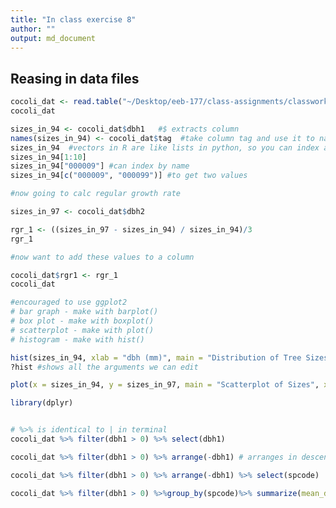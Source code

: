 ```yaml
---
title: "In class exercise 8"
author: ""
output: md_document
---
```



## Reasing in data files
```r
cocoli_dat <- read.table("~/Desktop/eeb-177/class-assignments/classwork-Tuesday-2-21/cocoli.txt", header=TRUE)
cocoli_dat

sizes_in_94 <- cocoli_dat$dbh1   #$ extracts column
names(sizes_in_94) <- cocoli_dat$tag  #take column tag and use it to name sizes in 94
sizes_in_94  #vectors in R are like lists in python, so you can index a vector. one annoying difference first element is index 1
sizes_in_94[1:10]
sizes_in_94["000009"] #can index by name
sizes_in_94[c("000009", "000099")] #to get two values

#now going to calc regular growth rate

sizes_in_97 <- cocoli_dat$dbh2

rgr_1 <- ((sizes_in_97 - sizes_in_94) / sizes_in_94)/3
rgr_1

#now want to add these values to a column

cocoli_dat$rgr1 <- rgr_1
cocoli_dat
```
```r
#encouraged to use ggplot2
# bar graph - make with barplot()
# box plot - make with boxplot()
# scatterplot - make with plot()
# histogram - make with hist()

hist(sizes_in_94, xlab = "dbh (mm)", main = "Distribution of Tree Sizes in Cocoli (1994)") # adding labels and title
?hist #shows all the arguments we can edit

plot(x = sizes_in_94, y = sizes_in_97, main = "Scatterplot of Sizes", xlab = "Size in 1994 (mm)", ylab = "Size in 1997 (mm)", pch = 19, col = "dark green", log = "xy")  #pch gives you a different kind of dot

```
```r
library(dplyr)


# %>% is identical to | in terminal
cocoli_dat %>% filter(dbh1 > 0) %>% select(dbh1)

cocoli_dat %>% filter(dbh1 > 0) %>% arrange(-dbh1) # arranges in descending order 

cocoli_dat %>% filter(dbh1 > 0) %>% arrange(-dbh1) %>% select(spcode)

cocoli_dat %>% filter(dbh1 > 0) %>%group_by(spcode)%>% summarize(mean_dbh_1994 = mean(dbh1)) %>% arrange(-mean_dbh_1994)

```

